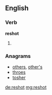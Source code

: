 ==English==

===Verb===
'''reshot'''
# {{past of|[[reshoot]]}}

===Anagrams===
* [[others#English|others]], [[other's#English|other's]]
* [[throes#English|throes]]
* [[tosher#English|tosher]]

[[de:reshot]]
[[mg:reshot]]